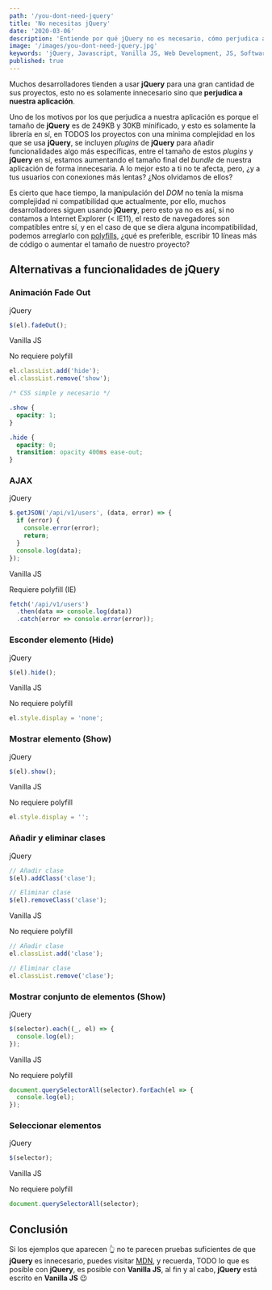 ```yaml
---
path: '/you-dont-need-jquery'
title: 'No necesitas jQuery'
date: '2020-03-06'
description: 'Entiende por qué jQuery no es necesario, cómo perjudica a nuestras aplicaciones web y como se puede reemplazar con simple Javascript.'
image: '/images/you-dont-need-jquery.jpg'
keywords: 'jQuery, Javascript, Vanilla JS, Web Development, JS, Software development'
published: true
---
```



Muchos desarrolladores tienden a usar **jQuery** para una gran cantidad de sus proyectos, esto no es solamente innecesario sino que **perjudica a nuestra aplicación**.

Uno de los motivos por los que perjudica a nuestra aplicación es porque el tamaño de **jQuery** es de 249KB y 30KB minificado, y esto es solamente la librería en sí, en TODOS los proyectos con una mínima complejidad en los que se usa **jQuery**, se incluyen <em>plugins</em> de **jQuery** para añadir funcionalidades algo más específicas, entre el tamaño de estos <em>plugins</em> y **jQuery** en sí, estamos aumentando el tamaño final del <em>bundle</em> de nuestra aplicación de forma innecesaria. A lo mejor esto a ti no te afecta, pero, ¿y a tus usuarios con conexiones más lentas? ¿Nos olvidamos de ellos?

Es cierto que hace tiempo, la manipulación del <em>DOM</em> no tenía la misma complejidad ni compatibilidad que actualmente, por ello, muchos desarrolladores siguen usando **jQuery**, pero esto ya no es así, si no contamos a Internet Explorer (< IE11), el resto de navegadores son compatibles entre sí, y en el caso de que se diera alguna incompatibilidad, podemos arreglarlo con [polyfills](https://developer.mozilla.org/es/docs/Glossary/Polyfill), ¿qué es preferible, escribir 10 líneas más de código o aumentar el tamaño de nuestro proyecto?

<h2 id="jquery-alternatives">Alternativas a funcionalidades de jQuery</h2>

### Animación Fade Out

<CodeIndicatorTitle>
  <p>jQuery</p>
</CodeIndicatorTitle>

```js
$(el).fadeOut();
```

<CodeIndicatorTitle>
  <p>Vanilla JS</p>
  <p class="no__polyfill">No requiere polyfill</p>
</CodeIndicatorTitle>

```js
el.classList.add('hide');
el.classList.remove('show');
```

```css
/* CSS simple y necesario */

.show {
  opacity: 1;
}

.hide {
  opacity: 0;
  transition: opacity 400ms ease-out;
}
```

### AJAX

<CodeIndicatorTitle>
  <p>jQuery</p>
</CodeIndicatorTitle>

```js
$.getJSON('/api/v1/users', (data, error) => {
  if (error) {
    console.error(error);
    return;
  }
  console.log(data);
});
```

<CodeIndicatorTitle>
  <p>Vanilla JS</p>
  <p class="polyfill">Requiere polyfill (IE)</p>
</CodeIndicatorTitle>

```js
fetch('/api/v1/users')
  .then(data => console.log(data))
  .catch(error => console.error(error));
```

### Esconder elemento (Hide)

<CodeIndicatorTitle>
  <p>jQuery</p>
</CodeIndicatorTitle>

```js
$(el).hide();
```

<CodeIndicatorTitle>
  <p>Vanilla JS</p>
  <p class="no__polyfill">No requiere polyfill</p>
</CodeIndicatorTitle>

```js
el.style.display = 'none';
```

### Mostrar elemento (Show)

<CodeIndicatorTitle>
  <p>jQuery</p>
</CodeIndicatorTitle>

```js
$(el).show();
```

<CodeIndicatorTitle>
  <p>Vanilla JS</p>
  <p class="no__polyfill">No requiere polyfill</p>
</CodeIndicatorTitle>

```js
el.style.display = '';
```

### Añadir y eliminar clases

<CodeIndicatorTitle>
  <p>jQuery</p>
</CodeIndicatorTitle>

```js
// Añadir clase
$(el).addClass('clase');

// Eliminar clase
$(el).removeClass('clase');
```

<CodeIndicatorTitle>
  <p>Vanilla JS</p>
  <p class="no__polyfill">No requiere polyfill</p>
</CodeIndicatorTitle>

```js
// Añadir clase
el.classList.add('clase');

// Eliminar clase
el.classList.remove('clase');
```

### Mostrar conjunto de elementos (Show)

<CodeIndicatorTitle>
  <p>jQuery</p>
</CodeIndicatorTitle>

```js
$(selector).each((_, el) => {
  console.log(el);
});
```

<CodeIndicatorTitle>
  <p>Vanilla JS</p>
  <p class="no__polyfill">No requiere polyfill</p>
</CodeIndicatorTitle>

```js
document.querySelectorAll(selector).forEach(el => {
  console.log(el);
});
```

### Seleccionar elementos

<CodeIndicatorTitle>
  <p>jQuery</p>
</CodeIndicatorTitle>

```js
$(selector);
```

<CodeIndicatorTitle>
  <p>Vanilla JS</p>
  <p class="no__polyfill">No requiere polyfill</p>
</CodeIndicatorTitle>

```js
document.querySelectorAll(selector);
```

<h2 id="conclusion">Conclusión</h2>

Si los ejemplos que aparecen <span role="img" aria-label="arriba">👆</span> no te parecen pruebas suficientes de que **jQuery** es innecesario, puedes visitar [MDN](https://developer.mozilla.org/), y recuerda, TODO lo que es posible con **jQuery**, es posible con **Vanilla JS**, al fin y al cabo, **jQuery** está escrito en **Vanilla JS** <span role="img" aria-label="guiño de ojo">😉</span>

